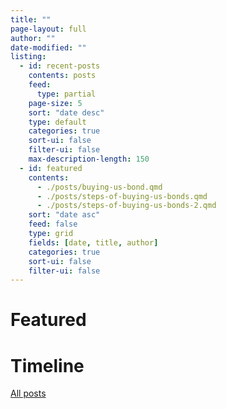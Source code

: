 ```yaml
---
title: ""
page-layout: full
author: ""
date-modified: ""
listing:
  - id: recent-posts
    contents: posts
    feed:
      type: partial
    page-size: 5
    sort: "date desc"
    type: default
    categories: true
    sort-ui: false
    filter-ui: false
    max-description-length: 150
  - id: featured
    contents: 
      - ./posts/buying-us-bond.qmd
      - ./posts/steps-of-buying-us-bonds.qmd
      - ./posts/steps-of-buying-us-bonds-2.qmd
    sort: "date asc"
    feed: false
    type: grid
    fields: [date, title, author]
    categories: true
    sort-ui: false
    filter-ui: false
---
```


# Featured

:::{#featured}
:::

# Timeline

:::{#recent-posts}
:::


[All posts](./time-machine.qmd)

